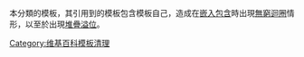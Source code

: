 {{empty category}}
{{tracking category}}
{{Wikipedia category}}
{{polluted category}}
本分類的模板，其引用到的模板包含模板自己，造成在[[Wikipedia:嵌入包含|嵌入包含]]時出現[[無窮迴圈|無窮迴圈]]情形，以至於出現[[堆疊溢位|堆疊溢位]]。
[[Category:维基百科模板清理|Category:维基百科模板清理]]